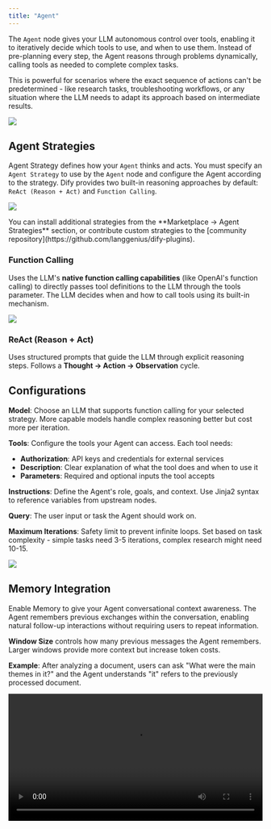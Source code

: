```yaml
---
title: "Agent"
---
```


The `Agent` node gives your LLM autonomous control over tools, enabling it to iteratively decide which tools to use, and when to use them. Instead of pre-planning every step, the Agent reasons through problems dynamically, calling tools as needed to complete complex tasks.

This is powerful for scenarios where the exact sequence of actions can't be predetermined - like research tasks, troubleshooting workflows, or any situation where the LLM needs to adapt its approach based on intermediate results.

![](https://assets-docs.dify.ai/dify-enterprise-mintlify/en/guides/workflow/node/1f4d803ff68394d507abd3bcc13ba0f3.png)

## Agent Strategies

Agent Strategy defines how your `Agent` thinks and acts. You must specify an `Agent Strategy` to use by the `Agent` node and configure the Agent according to the strategy. Dify provides two built-in reasoning approaches by default: `ReAct (Reason + Act)` and `Function Calling`.

![](https://assets-docs.dify.ai/dify-enterprise-mintlify/en/guides/workflow/node/f14082c44462ac03955e41d66ffd4cca.png)

<Info>
  You can install additional strategies from the **Marketplace → Agent Strategies** section, or contribute custom strategies to the [community repository](https://github.com/langgenius/dify-plugins).
</Info>

### Function Calling

Uses the LLM's **native function calling capabilities** (like OpenAI's function calling) to directly passes tool definitions to the LLM through the tools parameter. The LLM decides when and how to call tools using its built-in mechanism.

![](https://assets-docs.dify.ai/dify-enterprise-mintlify/en/guides/workflow/node/10505cd7c6f0b3ba10161abb88d9e36b.png)

### ReAct (Reason \+ Act)

Uses structured prompts that guide the LLM through explicit reasoning steps. Follows a **Thought → Action → Observation** cycle.

## Configurations

**Model**: Choose an LLM that supports function calling for your selected strategy. More capable models handle complex reasoning better but cost more per iteration.

**Tools**: Configure the tools your Agent can access. Each tool needs:

- **Authorization**: API keys and credentials for external services
- **Description**: Clear explanation of what the tool does and when to use it
- **Parameters**: Required and optional inputs the tool accepts

**Instructions**: Define the Agent's role, goals, and context. Use Jinja2 syntax to reference variables from upstream nodes.

**Query**: The user input or task the Agent should work on.

**Maximum Iterations**: Safety limit to prevent infinite loops. Set based on task complexity - simple tasks need 3-5 iterations, complex research might need 10-15.

![](https://assets-docs.dify.ai/dify-enterprise-mintlify/en/guides/workflow/node/54c8e4f0eaa7379bd8c1b5ac6305b326.png)

## Memory Integration

Enable Memory to give your Agent conversational context awareness. The Agent remembers previous exchanges within the conversation, enabling natural follow-up interactions without requiring users to repeat information.

**Window Size** controls how many previous messages the Agent remembers. Larger windows provide more context but increase token costs.

**Example**: After analyzing a document, users can ask "What were the main themes in it?" and the Agent understands "it" refers to the previously processed document.

<video controls src="https://assets-docs.dify.ai/2025/04/1801b96763eb8f22f1e2158645897885.mp4" width="100%" />

{/*
Contributing Section
DO NOT edit this section!
It will be automatically generated by the script.
*/}

---

[Edit this page](https://github.com/langgenius/dify-docs/edit/main/en/guides/workflow/node/agent.mdx) | [Report an issue](https://github.com/langgenius/dify-docs/issues/new?title=Documentation%20Issue%3A%20&body=%23%23%20Issue%20Description%0A%3C%21--%20Please%20briefly%20describe%20the%20issue%20you%20found%20--%3E%0A%0A%23%23%20Page%20Link%0Ahttps%3A%2F%2Fgithub.com%2Flanggenius%2Fdify-docs%2Fblob%2Fmain%2Fen/guides/workflow/node%2Fagent.mdx%0A%0A%23%23%20Suggested%20Changes%0A%3C%21--%20If%20you%20have%20specific%20suggestions%20for%20changes%2C%20please%20describe%20them%20here%20--%3E%0A%0A%3C%21--%20Thank%20you%20for%20helping%20improve%20our%20documentation%21%20--%3E)